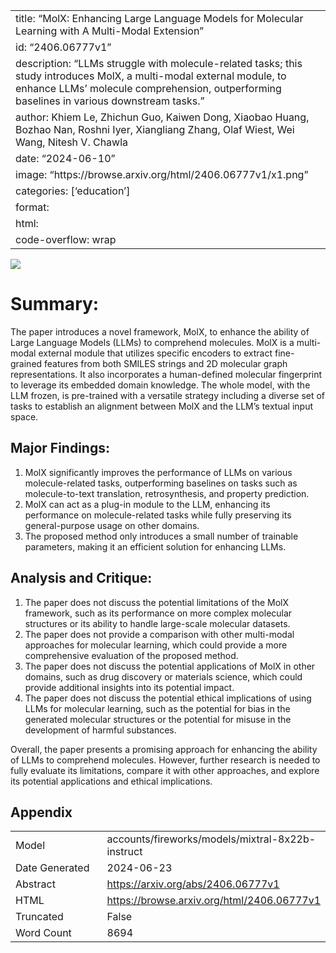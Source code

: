 
---
title: "MolX: Enhancing Large Language Models for Molecular Learning with A Multi-Modal Extension"
id: "2406.06777v1"
description: "LLMs struggle with molecule-related tasks; this study introduces MolX, a multi-modal external module, to enhance LLMs' molecule comprehension, outperforming baselines in various downstream tasks."
author: Khiem Le, Zhichun Guo, Kaiwen Dong, Xiaobao Huang, Bozhao Nan, Roshni Iyer, Xiangliang Zhang, Olaf Wiest, Wei Wang, Nitesh V. Chawla
date: "2024-06-10"
image: "https://browse.arxiv.org/html/2406.06777v1/x1.png"
categories: ['education']
format:
  html:
    code-overflow: wrap
---

![](https://browse.arxiv.org/html/2406.06777v1/x1.png)

# Summary:

The paper introduces a novel framework, MolX, to enhance the ability of Large Language Models (LLMs) to comprehend molecules. MolX is a multi-modal external module that utilizes specific encoders to extract fine-grained features from both SMILES strings and 2D molecular graph representations. It also incorporates a human-defined molecular fingerprint to leverage its embedded domain knowledge. The whole model, with the LLM frozen, is pre-trained with a versatile strategy including a diverse set of tasks to establish an alignment between MolX and the LLM's textual input space.

## Major Findings:

1. MolX significantly improves the performance of LLMs on various molecule-related tasks, outperforming baselines on tasks such as molecule-to-text translation, retrosynthesis, and property prediction.
2. MolX can act as a plug-in module to the LLM, enhancing its performance on molecule-related tasks while fully preserving its general-purpose usage on other domains.
3. The proposed method only introduces a small number of trainable parameters, making it an efficient solution for enhancing LLMs.

## Analysis and Critique:

1. The paper does not discuss the potential limitations of the MolX framework, such as its performance on more complex molecular structures or its ability to handle large-scale molecular datasets.
2. The paper does not provide a comparison with other multi-modal approaches for molecular learning, which could provide a more comprehensive evaluation of the proposed method.
3. The paper does not discuss the potential applications of MolX in other domains, such as drug discovery or materials science, which could provide additional insights into its potential impact.
4. The paper does not discuss the potential ethical implications of using LLMs for molecular learning, such as the potential for bias in the generated molecular structures or the potential for misuse in the development of harmful substances.

Overall, the paper presents a promising approach for enhancing the ability of LLMs to comprehend molecules. However, further research is needed to fully evaluate its limitations, compare it with other approaches, and explore its potential applications and ethical implications.

## Appendix

|          |          |
|----------|----------|
| Model     | accounts/fireworks/models/mixtral-8x22b-instruct       |
| Date Generated     | 2024-06-23       |
| Abstract | [https://arxiv.org/abs/2406.06777v1](https://arxiv.org/abs/2406.06777v1)        |
| HTML     | [https://browse.arxiv.org/html/2406.06777v1](https://browse.arxiv.org/html/2406.06777v1)       |
| Truncated       | False       |
| Word Count       | 8694       |